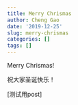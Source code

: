 ```yaml
---
title: Merry Chrismas
author: Cheng Gao
date: '2019-12-25'
slug: merry-chrismas
categories: []
tags: []
---
```

Merry Chrismas!

祝大家圣诞快乐！

[测试用post]